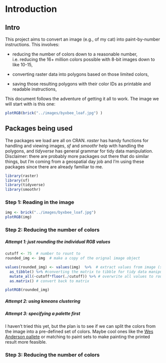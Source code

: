 # Introduction {#paintByNumbers}

## Intro

This project aims to convert an image (e.g., of my cat) into paint-by-number instructions. This involves:

* reducing the number of colors down to a reasonable number, i.e. reducing the 16+ million colors possible with 8-bit images down to like 10-15,

* converting raster data into polygons based on those limited colors,

* saving those resulting polygons with their color IDs as printable and readable instructions,

This document follows the adventure of getting it all to work. The image we will start with is this one:

```r
plotRGB(brick("../images/byxbee_loaf.jpg") )
```


## Packages being used

The packages we load are all on CRAN. *raster* has handy functions for handling and viewing images, *sf* and *smoothr* help with handling the polygons, and *tidyverse* has general grammar for tidy data manipulation. Disclaimer: there are probably more packages out there that do similar things, but I'm coming from a geospatial day job and I'm using these packages since there are already familiar to me. 

```r
library(raster)
library(sf)
library(tidyverse)
library(smoothr)
```

### Step 1: Reading in the image

```r
img <- brick("../images/byxbee_loaf.jpg") 
plotRGB(img)
```

### Step 2: Reducing the number of colors

##### Attempt 1: just rounding the individual RGB values

```r
cutoff <- 75  # number to rount to
rounded_img <- img  # make a copy of the orignal image object

values(rounded_img) <- values(img)  %>%  # extract values from image (strip spatial component)
  as_tibble() %>% #converting the matrix to tibble for tidy data manipulation
  mutate_all(~cutoff*floor(./cutoff)) %>% # overwrite all values to rounded down values to cutoff
  as.matrix() # convert back to matrix

plotRGB(rounded_img)
```

##### Attempt 2: using kmeans clustering 

##### Attempt 3: specifying a palette first

I haven't tried this yet, but the plan is to see if we can split the colors from the image into a pre-defined set of colors. Maybe cool ones like the [Wes Anderson pallete](https://github.com/karthik/wesanderson) or matching to paint sets to make painting the printed result more feasible. 

### Step 3: Reducing the number of colors